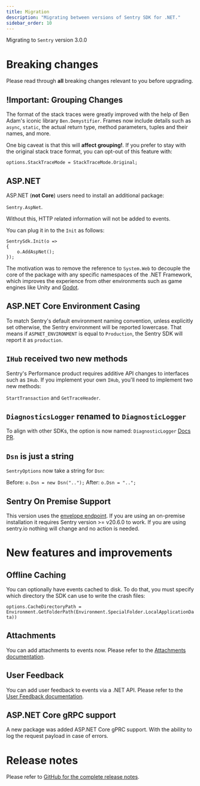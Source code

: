 ```yaml
---
title: Migration
description: "Migrating between versions of Sentry SDK for .NET."
sidebar_order: 10
---
```


<Note>

Migrating to `Sentry` version 3.0.0

</Note>

# Breaking changes

Please read through **all** breaking changes relevant to you before upgrading.

## !Important: Grouping Changes

The format of the stack traces were greatly improved with the help of Ben Adam's iconic library `Ben.Demystifier`. Frames now include details such as `async`, `static`, the actual return type, method parameters, tuples and their names, and more.

One big caveat is that this will **affect grouping!**. If you prefer to stay with the original stack trace format, you can opt-out of this feature with:

```
options.StackTraceMode = StackTraceMode.Original;
```

## ASP.NET

ASP.NET (**not Core**) users need to install an additional package:

`Sentry.AspNet`.

Without this, HTTP related information will not be added to events.

You can plug it in to the `Init` as follows:
```
SentrySdk.Init(o =>
{
    o.AddAspNet();
});
```

The motivation was to remove the reference to `System.Web` to decouple the core of the package with any specific namespaces of the .NET Framework, which improves the experience from other environments such as game engines like Unity and [Godot](https://gatomalo.dev/blog/2020/03/21/error-monitoring-godot-sentry/#android).

## ASP.NET Core Environment Casing

To match Sentry's default environment naming convention, unless explicitly set otherwise, the Sentry environment will be reported lowercase. That means if `ASPNET_ENVIRONMENT` is equal to `Production`, the Sentry SDK will report it as `production`.

## `IHub` received two new methods

Sentry's Performance product requires additive API changes to interfaces such as `IHub`. If you implement your own `IHub`, you'll need to implement two new methods:

`StartTransaction` and `GetTraceHeader`.

## `DiagnosticsLogger` renamed to `DiagnosticLogger`

To align with other SDKs, the option is now named: `DiagnosticLogger`
[Docs PR](https://github.com/getsentry/sentry-docs/pull/2945).

## `Dsn` is just a string

`SentryOptions` now take a string for `Dsn`:

Before: `o.Dsn = new Dsn("..");`
After: `o.Dsn = "..";`

## Sentry On Premise Support

This version uses the [envelope endpoint](https://develop.sentry.dev/sdk/envelopes/). If you are using an on-premise installation it requires Sentry version >= v20.6.0 to work. If you are using sentry.io nothing will change and no action is needed.

# New features and improvements

## Offline Caching

You can optionally have events cached to disk.
To do that, you must specify which directory the SDK can use to write the crash files:

`options.CacheDirectoryPath = Environment.GetFolderPath(Environment.SpecialFolder.LocalApplicationData))`

## Attachments

You can add attachments to events now. Please refer to the [Attachments documentation](../../enriching-events/attachments/).

## User Feedback

You can add user feedback to events via a .NET API. Please refer to the [User Feedback documentation](../../enriching-events/user-feedback/).


## ASP.NET Core gRPC support

A new package was added ASP.NET Core gPRC support. With the ability to log the request payload in case of errors.

# Release notes

Please refer to [GitHub for the complete release notes](https://github.com/getsentry/sentry-dotnet/releases/tag/3.0.0).
